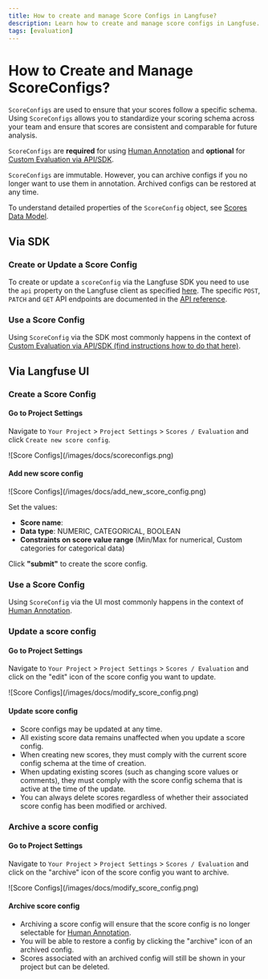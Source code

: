 ```yaml
---
title: How to create and manage Score Configs in Langfuse?
description: Learn how to create and manage score configs in Langfuse.
tags: [evaluation]
---
```


# How to Create and Manage ScoreConfigs?
`ScoreConfigs` are used to ensure that your scores follow a specific schema. Using `ScoreConfigs` allows you to standardize your scoring schema across your team and ensure that scores are consistent and comparable for future analysis.

`ScoreConfigs` are **required** for using [Human Annotation](/docs/evaluation/evaluation-methods/annotation) and **optional** for [Custom Evaluation via API/SDK](/docs/evaluation/evaluation-methods/custom-scores).

`ScoreConfigs` are immutable. However, you can archive configs if you no longer want to use them in annotation. Archived configs can be restored at any time.

To understand detailed properties of the `ScoreConfig` object, see [Scores Data Model](/docs/evaluation/evaluation-methods/data-model#score-config).

## Via SDK
### Create or Update a Score Config

To create or update a `scoreConfig` via the Langfuse SDK you need to use the `api` property on the Langfuse client as specified [here](/docs/api-and-data-platform/features/public-api#access-via-sdks). The specific `POST`, `PATCH` and `GET` API endpoints are documented in the [API reference](/docs/api).

### Use a Score Config

Using `ScoreConfig` via the SDK most commonly happens in the context of [Custom Evaluation via API/SDK (find instructions how to do that here)](/docs/evaluation/evaluation-methods/custom-scores#score-ingestion-referencing-configs-via-sdk).

## Via Langfuse UI
### Create a Score Config

<Steps>

#### Go to Project Settings
Navigate to `Your Project` > `Project Settings` > `Scores / Evaluation` and click `Create new score config`.

<Frame border className="mt-2" fullWidth>
  ![Score Configs](/images/docs/scoreconfigs.png)
</Frame>

#### Add new score config

<Frame border className="mt-2">
  ![Score Configs](/images/docs/add_new_score_config.png)
</Frame>

Set the values:
- **Score name**: 
- **Data type**: NUMERIC, CATEGORICAL, BOOLEAN
- **Constraints on score value range** (Min/Max for numerical, Custom categories for categorical data)

Click **"submit"** to create the score config.
</Steps>

### Use a Score Config

Using `ScoreConfig` via the UI most commonly happens in the context of [Human Annotation](/docs/evaluation/evaluation-methods/annotation). 


### Update a score config

<Steps>

#### Go to Project Settings
Navigate to `Your Project` > `Project Settings` > `Scores / Evaluation` and click on the "edit" icon of the score config you want to update.

<Frame border className="mt-2" fullWidth>
  ![Score Configs](/images/docs/modify_score_config.png)
</Frame>

#### Update score config

- Score configs may be updated at any time.
- All existing score data remains unaffected when you update a score config.
- When creating new scores, they must comply with the current score config schema at the time of creation.
- When updating existing scores (such as changing score values or comments), they must comply with the score config schema that is active at the time of the update.
- You can always delete scores regardless of whether their associated score config has been modified or archived. 
</Steps>



### Archive a score config

<Steps>

#### Go to Project Settings
Navigate to `Your Project` > `Project Settings` > `Scores / Evaluation` and click on the "archive" icon of the score config you want to archive.

<Frame border className="mt-2" fullWidth>
  ![Score Configs](/images/docs/modify_score_config.png)
</Frame>

#### Archive score config

- Archiving a score config will ensure that the score config is no longer selectable for [Human Annotation](/docs/evaluation/evaluation-methods/annotation).
- You will be able to restore a config by clicking the "archive" icon of an archived config.
- Scores associated with an archived config will still be shown in your project but can be deleted. 
</Steps>







